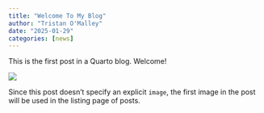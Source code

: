```yaml
---
title: "Welcome To My Blog"
author: "Tristan O'Malley"
date: "2025-01-29"
categories: [news]
---
```


This is the first post in a Quarto blog. Welcome!

![](thumbnail.jpg)

Since this post doesn't specify an explicit `image`, the first image in the post will be used in the listing page of posts.
